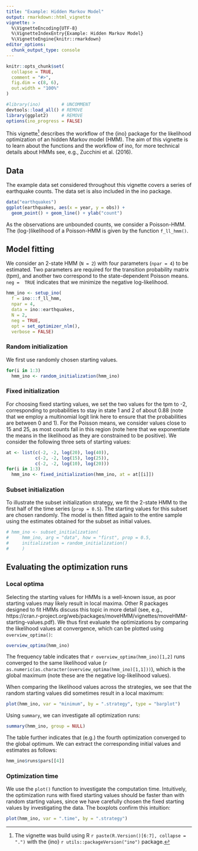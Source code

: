 ```yaml
---
title: "Example: Hidden Markov Model"
output: rmarkdown::html_vignette
vignette: >
  %\VignetteEncoding{UTF-8}
  %\VignetteIndexEntry{Example: Hidden Markov Model}
  %\VignetteEngine{knitr::rmarkdown}
editor_options: 
  chunk_output_type: console
---
```


```r
knitr::opts_chunk$set(
  collapse = TRUE,
  comment = "#>",
  fig.dim = c(8, 6),
  out.width = "100%"
)
```

```r
#library(ino)        # UNCOMMENT
devtools::load_all() # REMOVE
library(ggplot2)     # REMOVE
options(ino_progress = FALSE)
```

This vignette^[The vignette was build using R `r paste(R.Version()[6:7], collapse = ".")` with the {ino} `r utils::packageVersion("ino")` package.] describes the workflow of the {ino} package for the likelihood optimization of an hidden Markov model (HMM). The aim of this vignette is to learn about the functions and the workflow of ino, for more technical details about HMMs see, e.g.,  Zucchini et al. (2016).

## Data

The example data set considered throughout this vignette covers a series of earthquake counts. The data set is also included in the ino package.

```r
data("earthquakes")
ggplot(earthquakes, aes(x = year, y = obs)) +
  geom_point() + geom_line() + ylab("count")
```

As the observations are unbounded counts, we consider a Poisson-HMM. The (log-)likelihood of a Poisson-HMM is given by the function `f_ll_hmm()`.

## Model fitting

We consider an 2-state HMM (`N = 2`) with four parameters (`npar = 4`) to be estimated. Two parameters are required for the transition probability matrix (tpm), and another two correspond to the state-dependent Poisson means. `neg =  TRUE` indicates that we minimize the negative log-likelihood.  

```r
hmm_ino <- setup_ino(
  f = ino:::f_ll_hmm,
  npar = 4,
  data = ino::earthquakes,
  N = 2,
  neg = TRUE,
  opt = set_optimizer_nlm(),
  verbose = FALSE)
```

### Random initialization

We first use randomly chosen starting values. 

```r
for(i in 1:3)
  hmm_ino <- random_initialization(hmm_ino)
```


### Fixed initialization

For choosing fixed starting values, we set the two values for the tpm to -2, corresponding to probabilities to stay in state 1 and 2 of about 0.88 (note that we employ a multinomial logit link here to ensure that the probabilities are between 0 and 1). For the Poisson means, we consider values close to 15 and 25, as most counts fall in this region (note here that we exponentiate the means in the likelihood as they are constrained to be positive). We consider the following three sets of starting values:

```r
at <- list(c(-2, -2, log(20), log(40)), 
           c(-2, -2, log(15), log(25)),
           c(-2, -2, log(10), log(20)))
for(i in 1:3)
  hmm_ino <- fixed_initialization(hmm_ino, at = at[[i]])
```

### Subset initialization

To illustrate the subset initialization strategy, we fit the 2-state HMM to the first half of the time series (`prop = 0.5`). The starting values for this subset are chosen randomly. The model is then fitted again to the entire sample using the estimates obtained for the subset as initial values.

```r
# hmm_ino <- subset_initialization(
#     hmm_ino, arg = "data", how = "first", prop = 0.5,
#     initialization = random_initialization()
#     )
```


## Evaluating the optimization runs

### Local optima

Selecting the starting values for HMMs is a well-known issue, as poor starting values may likely result in local maxima. Other R packages designed to fit HMMs discuss this topic in more detail (see, e.g., https://cran.r-project.org/web/packages/moveHMM/vignettes/moveHMM-starting-values.pdf). We thus first evaluate the optimizations by comparing the likelihood values at convergence, which can be plotted using `overview_optima()`:

```r
overview_optima(hmm_ino)
```

The frequency table indicates that `r overview_optima(hmm_ino)[1,2]` runs converged to the same likelihood value (`r as.numeric(as.character(overview_optima(hmm_ino)[1,1]))`), which is the global maximum (note these are the negative log-likelihood values).  

When comparing the likelihood values across the strategies, we see that the random starting values did sometimes result in a local maximum:

```r
plot(hmm_ino, var = "minimum", by = ".strategy", type = "barplot")
```

Using `summary`, we can investigate all optimization runs:

```r
summary(hmm_ino, group = NULL)
```

The table further indicates that (e.g.) the fourth optimization converged to the global optimum. We can extract the corresponding initial values and estimates as follows:

```r
hmm_ino$runs$pars[[4]]
```


### Optimization time

We use the `plot()` function to investigate the computation time. Intuitively, the optimization runs with fixed starting values should be faster than with random starting values, since we have carefully chosen the fixed starting values by investigating the data. The boxplots confirm this intuition: 

```r
plot(hmm_ino, var = ".time", by = ".strategy")
```

